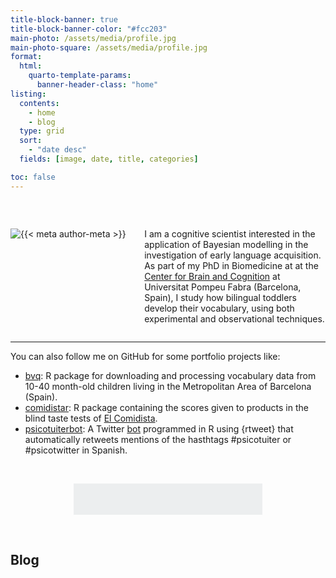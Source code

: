 ---
title-block-banner: true
title-block-banner-color: "#fcc203"
main-photo: /assets/media/profile.jpg
main-photo-square: /assets/media/profile.jpg
format:
  html:
    quarto-template-params:
      banner-header-class: "home"
listing:
  contents:
    - home
    - blog
  type: grid
  sort:
    - "date desc"
  fields: [image, date, title, categories]

toc: false
---

<br>

<div class="mainpic">

::: box

:::: columns

::::: {.column width="40%"}


<img class="img-fluid" src="{{< meta main-photo >}}" alt="{{< meta author-meta >}}">

:::::

::::: {.column width="60%"}

I am a cognitive scientist interested in the application of Bayesian modelling in the
investigation of early language acquisition. As part of my PhD in Biomedicine at at the [Center for Brain and Cognition](https://www.upf.edu/web/cbc) at Universitat Pompeu Fabra (Barcelona, Spain), I study how bilingual toddlers develop their vocabulary, using both experimental and observational techniques.

:::::

::::

:::

</div>

---

You can also follow me on GitHub for some portfolio projects like:

* [bvq](https://gongcastro.github.io/bvq): R package for downloading and processing vocabulary data from 10-40 month-old children living in the Metropolitan Area of Barcelona (Spain). <a href="https://github.com/gongcastro/bvq"><i class="fa-brands fa-github"></i></a> <a href="https://gongcastro.r-universe.dev/bvq"><i class="fa fa-rocket"></i></a>
* [comidistar](https://github.com/gongcastro/comidistar): R package containing the scores given to products in the blind taste tests of [El Comidista](https://elcomidista.elpais.com/). <a href="https://github.com/ropenspain/comidistar"><i class="fa-brands fa-github"></i></a> <a href="https://ropenspain.r-universe.dev/bvq"><i class="fa fa-rocket"></i></a>
* [psicotuiterbot](https://github.com/gongcastro/psicotuiterbot): A Twitter [bot](https://twitter.com/psicotuiterbot) programmed in R using {rtweet} that automatically retweets mentions of the hasthtags #psicotuiter or #psicotwitter in Spanish. <a href="https://github.com/gongcastro/psicotuiterbot"><i class="fa-brands fa-github"></i></a>

<br>

:::{.column-body-outset}

```{=html}

<link rel="stylesheet" href="https://cdn.jsdelivr.net/gh/jpswalsh/academicons@1/css/academicons.min.css">

<div class="grid-container" style="align-items: center; margin-left: 20%; margin-right: 20%; padding: 5%; background: #eceeef; align-items: center">


<div class="grid" style="--bs-rows: 2; --bs-columns: 5; gap: 10px;">

  <a href="https://twitter.com/gongcastro" style="color:black;"> 
    <i class="fa-brands fa-twitter fa-3x"></i>
  </a>
  
  <a href="https://fediscience.org/@gongcastro" style="color:black;"> 
    <i class="fa-brands fa-mastodon fa-3x"></i>
  </a>
  
  <a href="https://github.com/gongcastro" style="color:black;"> 
    <i class="fa-brands fa-github fa-3x"></i>
  </a>
  
  <a href="https://gitlab.com/gongcastro" style="color:black;"> 
    <i class="fa-brands fa-gitlab fa-3x"></i>
  </a>
  
  <a href="https://scholar.google.com/citations?user=fHetiuQAAAAJ&hl=en" style="color:black;"> 
    <i class="ai ai-google-scholar ai-3x"></i>
  </a>
  
  <a href="https://osf.io/w465d" style="color:black;"> 
    <i class="ai ai-osf ai-3x"></i>
  </a>
  
  <a href="https://orcid.org/0000-0002-8553-4209" style="color:black;"> 
    <i class="ai ai-orcid ai-3x"></i>
  </a>
  
  <a href="https://stackoverflow.com/users/14847054/gonzalo-garc%c3%ada-castro" style="color:black;"> 
    <i class="ai ai-stackoverflow ai-3x"></i>
  </a>
  
  <a href="https://stackoverflow.com/users/14847054/gonzalo-garc%c3%ada-castro" style="color:black;"> 
    <i class="fa-brands fa-linkedin fa-3x"></i>
  </a>
  
  <a href="https://www.researchgate.net/profile/Gonzalo-Garcia-Castro" style="color:black;"> 
    <i class="ai ai-researchgate ai-3x"></i>
  </a>

</div>

</div>
```

:::

<br>

## Blog
